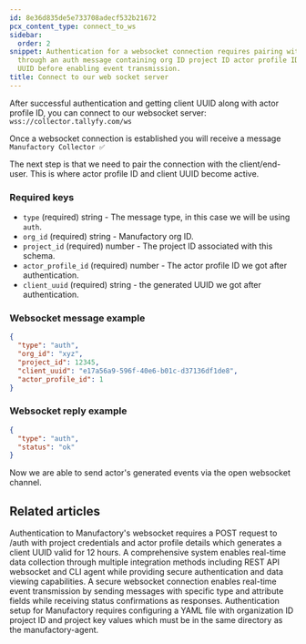 ```yaml
---
id: 8e36d835de5e733708adecf532b21672
pcx_content_type: connect_to_ws
sidebar:
  order: 2
snippet: Authentication for a websocket connection requires pairing with client/end-user
  through an auth message containing org ID project ID actor profile ID and client
  UUID before enabling event transmission.
title: Connect to our web socket server
---
```


After successful authentication and getting client UUID along with actor profile ID, you can connect to our websocket server: `wss://collector.tallyfy.com/ws`

Once a websocket connection is established you will receive a message `Manufactory Collector ✅`

The next step is that we need to pair the connection with the client/end-user. This is where actor profile ID and client UUID become active.

### Required keys

- `type` (required) string - The message type, in this case we will be using `auth`.
- `org_id` (required) string - Manufactory org ID.
- `project_id` (required) number - The project ID associated with this schema.
- `actor_profile_id` (required) number - The actor profile ID we got after authentication.
- `client_uuid` (required) string - the generated UUID we got after authentication.
### Websocket message example
```json
{
  "type": "auth",
  "org_id": "xyz",
  "project_id": 12345,
  "client_uuid": "e17a56a9-596f-40e6-b01c-d37136df1de8",
  "actor_profile_id": 1
}
```

### Websocket reply example

```json
{
  "type": "auth",
  "status": "ok"
}
```

Now we are able to send actor's generated events via the open websocket channel.


## Related articles
<CardGrid>
<LinkTitleCard header="<b>Websocket > Authentication for the web socket collector</b>" href="/products/manufactory/collector/websocket/auth/" > Authentication to Manufactory's websocket requires a POST request to /auth with project credentials and actor profile details which generates a client UUID valid for 12 hours. </LinkTitleCard>
<LinkTitleCard header="<b>Collector > Collecting events via websocket</b>" href="/products/manufactory/collector/websocket/" > A comprehensive system enables real-time data collection through multiple integration methods including REST API websocket and CLI agent while providing secure authentication and data viewing capabilities. </LinkTitleCard>
<LinkTitleCard header="<b>Websocket > Send events via the web socket</b>" href="/products/manufactory/collector/websocket/send_events/" > A secure websocket connection enables real-time event transmission by sending messages with specific type and attribute fields while receiving status confirmations as responses. </LinkTitleCard>
<LinkTitleCard header="<b>Agent > Authentication for the agent collector</b>" href="/products/manufactory/collector/agent/auth/" > Authentication setup for Manufactory requires configuring a YAML file with organization ID project ID and project key values which must be in the same directory as the manufactory-agent. </LinkTitleCard>
</CardGrid>